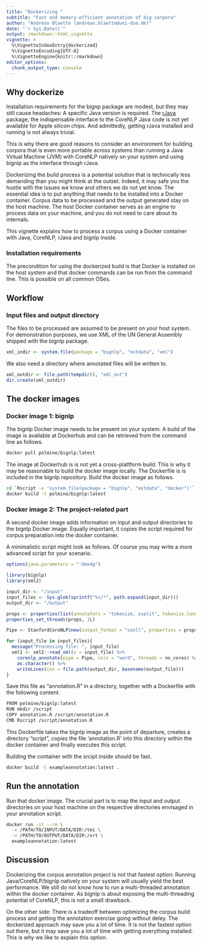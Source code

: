 ```yaml
---
title: "Dockerizing "
subtitle: "Fast and memory-efficient annotation of big corpora"
author: "Andreas Blaette (andreas.blaette@uni-due.de)"
date: "`r Sys.Date()`"
output: rmarkdown::html_vignette
vignette: >
  %\VignetteIndexEntry{dockerized}
  %\VignetteEncoding{UTF-8}
  %\VignetteEngine{knitr::rmarkdown}
editor_options: 
  chunk_output_type: console
---
```

  
## Why dockerize

Installation requirements for the bignp package are modest, but they may still cause headaches: A specific Java version is required. The [rJava](https://CRAN.R-project.org/package=rJava) package, the indispensable interface to the CoreNLP Java code is not yet available for Apple silicon chips. And admittedly, getting rJava installed and running is not always trivial.

This is why there are good reasons to consider an environment for building corpora that is even more portable across systems than running a Java Virtual Machine (JVM) with CoreNLP natively on your system and using bignlp as the interface through rJava.

Dockerizing the build process is a potential solution that is technically less demanding than you might think at the outset. Indeed, it may safe you the hustle with the issues we know and others we do not yet know. The essential idea is to put anything that needs to be installed into a Docker container. Corpus data to be processed and the output generated stay on the host machine. The host Docker container serves as an engine to process data on your machine, and you do not need to care about its internals.

This vignette explains how to process a corpus using a Docker container with Java, CoreNLP, rJava and bignlp inside.


### Installation requirements

The precondition for using the dockerized build is that Docker is installed on the host system and that docker commands can be run from the command line. This is possible on all common OSes.


## Workflow

### Input files and output directory

The files to be processed are assumed to be present on your host system. For demonstration purposes, we use XML of the UN General Assembly shipped with the bignlp package.

```r
xml_indir <- system.file(package = "bignlp", "extdata", "xml")
```

We also need a directory where annotated files will be written to.

```r
xml_outdir <- file.path(tempdir(), "xml_out")
dir.create(xml_outdir)
```


## The docker images

### Docker image 1: bignlp

The bignlp Docker image needs to be present on your system. A build of the image is available at Dockerhub and can be retrieved from the command line as follows.

```sh
docker pull polmine/bignlp:latest
```

The image at Dockerhub is is not yet a cross-plattform build. This is why it may be reasonable to build the docker image locally. The Dockerfile is is included in the bignlp repository. Build the docker image as follows.

```sh
cd `Rscript -e 'system.file(package = "bignlp", "extdata", "docker")'`
docker build -t polmine/bignlp:latest
```


### Docker image 2: The project-related part

A second docker image adds information on input and output directories to the bignlp Docker image. Equally important, it copies the script required for corpus preparation into the docker container.

A minimalistic script might look as follows. Of course you may write a more advanced script for your scenario.

```r
options(java.parameters = "-Xmx4g")

library(bignlp)
library(xml2)

input_dir <- "/input"
input_files <- Sys.glob(sprintf("%s/*", path.expand(input_dir)))
output_dir <- "/output"

props <- properties(list(annotators = "tokenize, ssplit", tokenize.language = "en", pos.nthreads = 1L))
properties_set_threads(props, 1L)

Pipe <- StanfordCoreNLP$new(output_format = "conll", properties = props)

for (input_file in input_files){
  message("Processing file: ", input_file)
  xml1 <- xml2::read_xml(x = input_file) %>%
    corenlp_annotate(pipe = Pipe, cols = "word", threads = no_cores) %>%
    as.character() %>% 
    writeLines(con = file.path(output_dir, basename(output_file)))
}
```

Save this file as "annotation.R" in a directory, together with a Dockerfile with the following content.

```sh
FROM polmine/bignlp:latest
RUN mkdir /script
COPY annotation.R /script/annotation.R
CMD Rscript /script/annotation.R
```

This Dockerfile takes the bignlp image as the point of departure, creates a directory "script", copies the file 'annotation.R' into this directory within the docker container and finally executes this script.

Building the container with the srcipt inside should be fast.

```sh
docker build -t exampleannotation:latest .
```


## Run the annotation

Run that docker image. The crucial part is to map the input and output directories on your host machine on the respective directories envisaged in your annotation script.

```sh
docker run -it --rm \
  -v /PATH/TO/INPUT/DATA/DIR:/tei \
  -v /PATH/TO/OUTPUT/DATA/DIR:/vrt \
  exampleannotation:latest
```


## Discussion

Dockerizing the corpus annotation project is not that fastest option: Running Java/CoreNLP/bignlp natively on your system will usually yield the best performance. We still do not know how to run a multi-threaded annotation within the docker container. As bignlp is about exposing the multi-threading potential of CoreNLP, this is not a small drawback.

On the other side: There is a tradeoff between optimizing the corpus build process and getting the annotation exercise going without deley. The dockerized approach may save you a lot of time. It is not the fastest option out there, but it may save you a lot of time with getting everything installed. This is why we like to explain this option.





